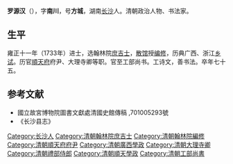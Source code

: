 '''罗源汉'''（{{bd|1707年||1782年||Luo罗}}），字'''南川'''，号'''方城'''，湖南[[长沙|长沙]]人。清朝政治人物、书法家。

==生平==
雍正十一年（1733年）进士，选翰林院[[庶吉士|庶吉士]]，[[散馆|散馆]]授[[编修|编修]]，历典广西、浙江[[乡试|乡试]]。历官[[順天府|順天府]]府尹、大理寺卿等职。官至工部尚书。工诗文，善书法。卒年七十五。

==参考文献==
*國立故宮博物院圖書文獻處清國史館傳稿 ,701005293號
*《长沙县志》

{{雍正十一年癸丑科殿試金榜}}

{{Authority control}}

{{DEFAULTSORT:Luo罗}}

[[Category:长沙人|Category:长沙人]]
[[Category:清朝翰林院庶吉士|Category:清朝翰林院庶吉士]]
[[Category:清朝翰林院編修|Category:清朝翰林院編修]]
[[Category:清朝順天府府尹|Category:清朝順天府府尹]]
[[Category:清朝廣西學政|Category:清朝廣西學政]]
[[Category:清朝大理寺卿|Category:清朝大理寺卿]]
[[Category:清朝禮部侍郎|Category:清朝禮部侍郎]]
[[Category:清朝順天學政|Category:清朝順天學政]]
[[Category:清朝工部尚書|Category:清朝工部尚書]]